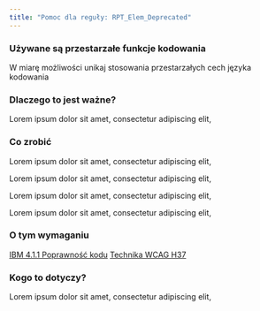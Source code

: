 ```yaml
---
title: "Pomoc dla reguły: RPT_Elem_Deprecated"
---
```


<div className="toolHelp">
<Row>
<Column colLg={16} colMd={8} colSm={4} className="toolHead">

### Używane są przestarzałe funkcje kodowania

<div id="locLevel"></div>

W miarę możliwości unikaj stosowania przestarzałych cech języka kodowania

</Column>
</Row>
<Row>
<Column colLg={11} colMd={5} colSm={4} className="toolMain">

### Dlaczego to jest ważne?

Lorem ipsum dolor sit amet, consectetur adipiscing elit,

<div id="locSnippet"></div>

### Co zrobić

Lorem ipsum dolor sit amet, consectetur adipiscing elit,

Lorem ipsum dolor sit amet, consectetur adipiscing elit,


Lorem ipsum dolor sit amet, consectetur adipiscing elit,


Lorem ipsum dolor sit amet, consectetur adipiscing elit,

</Column>
<Column colLg={5} colMd={3} colSm={4} className="toolLeft">

### O tym wymaganiu

[IBM 4.1.1 Poprawność kodu]()
[Technika WCAG H37]()

### Kogo to dotyczy?

Lorem ipsum dolor sit amet, consectetur adipiscing elit,

</Column>
</Row>
</div>

